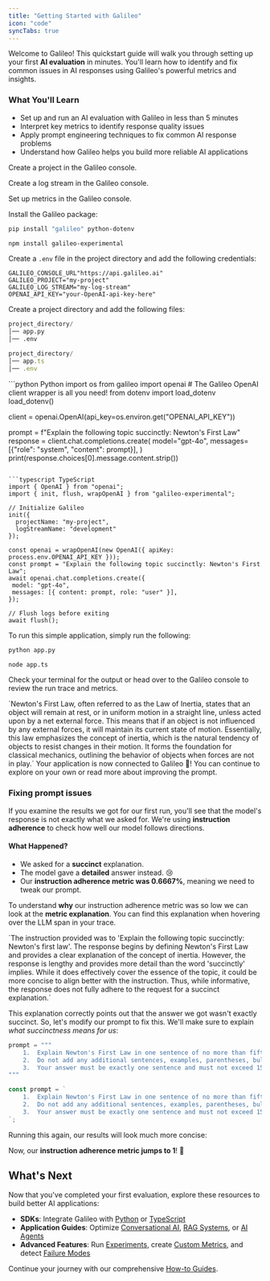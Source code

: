 ```yaml
---
title: "Getting Started with Galileo"
icon: "code"
syncTabs: true
---
```


Welcome to Galileo! This quickstart guide will walk you through setting up your first **AI evaluation** in minutes. You'll learn how to identify and fix common issues in AI responses using Galileo's powerful metrics and insights.

### **What You'll Learn**
* Set up and run an AI evaluation with Galileo in less than 5 minutes
* Interpret key metrics to identify response quality issues
* Apply prompt engineering techniques to fix common AI response problems
* Understand how Galileo helps you build more reliable AI applications




<Steps>
<Step title="Set Up a Project">

Create a project in the Galileo console.

<Screenshot
  alt="Project creation"
  placeholder="Add screenshot of project creation"
  caption="Project creation"  
/>

</Step>
<Step title="Create a Log Stream">

Create a log stream in the Galileo console.

<Screenshot
  alt="Log stream creation"
  placeholder="Add screenshot of log stream creation"
  caption="Log stream creation"
/>

</Step>

<Step title="Set up metrics">

Set up metrics in the Galileo console.

<Screenshot
  alt="Metric creation"
  placeholder="Add screenshot of metric creation"
  caption="Metric creation"
/>

<Screenshot
  alt="Select metric"
  placeholder="Add screenshot of Select metric"
  caption="Select metric"
  imageUrl="/screenshots/metrics-configuration.png"
/>



</Step>

<Step title="Install Dependencies">

Install the Galileo package:
<CodeGroup>
```bash Python
pip install "galileo" python-dotenv
```

```bash TypeScript
npm install galileo-experimental
```
</CodeGroup>
</Step>

<Step title="Set Up Environment Variables">

Create a `.env` file in the project directory and add the following credentials:
```text
GALILEO_CONSOLE_URL"https://api.galileo.ai"
GALILEO_PROJECT="my-project"
GALILEO_LOG_STREAM="my-log-stream"
OPENAI_API_KEY="your-OpenAI-api-key-here"
```
</Step>

<Step title="Create a Project Directory">

Create a project directory and add the following files:
<CodeGroup>
```python Python
project_directory/
│── app.py
│── .env
```

```typescript TypeScript
project_directory/
│── app.ts
│── .env
```
</CodeGroup>
</Step>

<Step title="Application Code">
<CodeGroup>
```python Python
import os
from galileo import openai # The Galileo OpenAI client wrapper is all you need!
from dotenv import load_dotenv
load_dotenv()

client = openai.OpenAI(api_key=os.environ.get("OPENAI_API_KEY"))

prompt = f"Explain the following topic succinctly: Newton's First Law"
response = client.chat.completions.create(
    model="gpt-4o",
    messages=[{"role": "system", "content": prompt}],
)
print(response.choices[0].message.content.strip())
```

```typescript TypeScript
import { OpenAI } from "openai";
import { init, flush, wrapOpenAI } from "galileo-experimental";

// Initialize Galileo
init({
  projectName: "my-project",
  logStreamName: "development"
});

const openai = wrapOpenAI(new OpenAI({ apiKey: process.env.OPENAI_API_KEY }));
const prompt = "Explain the following topic succinctly: Newton's First Law";
await openai.chat.completions.create({
 model: "gpt-4o",
 messages: [{ content: prompt, role: "user" }],
});

// Flush logs before exiting
await flush();
```
</CodeGroup>
</Step>

<Step title="Run the Application">

To run this simple application, simply run the following:
<CodeGroup>
```bash Python
python app.py
```

```bash TypeScript
node app.ts
```
</CodeGroup>
</Step>

<Step title="Analyze the results">

Check your terminal for the output or head over to the Galileo console to review the run trace and metrics.

<Screenshot
  alt="Run Trace"
  placeholder="Add screenshot of run trace"
  caption="Run Trace"
  imageUrl="/screenshots/chatbot-trace.png"
/>

<Card>
<ResponseField name="The Model's Response">
`Newton's First Law, often referred to as the Law of Inertia, states that an object will remain at rest, or in uniform motion in a straight line, unless acted upon by a net external force. This means that if an object is not influenced by any external forces, it will maintain its current state of motion. Essentially, this law emphasizes the concept of inertia, which is the natural tendency of objects to resist changes in their motion. It forms the foundation for classical mechanics, outlining the behavior of objects when forces are not in play.`
</ResponseField>
</Card>
</Step>


</Steps>
<Note>Your application is now connected to Galileo 🎉! You can continue to explore on your own or read more about improving the prompt.</Note>

### **Fixing prompt issues**

If you examine the results we got for our first run, you'll see that the model's response is not exactly what we asked for. We're using **<Tooltip tip="Measures whether a model followed or adhered to the system or prompt instructions when generating a response. Instruction Adherence is a good way to uncover hallucinations where the model is ignoring instructions.">instruction adherence</Tooltip>** to check how well our model follows directions.

#### **What Happened?**
* We asked for a **succinct** explanation.
* The model gave a **detailed** answer instead. 😢
* Our **instruction adherence metric was 0.6667%**, meaning we need to tweak our prompt. 

To understand **why** our instruction adherence metric was so low we can look at the **metric explanation**. You can find this explanation when hovering over the LLM span in your trace.


<Screenshot
  alt="Metric explanation"
  placeholder="Add screenshot of metric explanation"
  caption="Metric Explanation"
  imageUrl="/screenshots/chatbot-low-instruction-adherence-metric-explanation.png"
/>

<Card>
<ResponseField name="Metric Explanation">
`The instruction provided was to 'Explain the following topic succinctly: Newton's first law'.   
The response begins by defining Newton's First Law and provides a clear explanation of the concept of inertia. However, the response is lengthy and provides more detail than the word 'succinctly' implies. While it does effectively cover the essence of the topic, it could be more concise to align better with the instruction.  Thus, while informative, the response does not fully adhere to the request for a succinct explanation.`
</ResponseField>
</Card>

This explanation correctly points out that the answer we got wasn't exactly succinct. So, let's modify our prompt to fix this. We'll make sure to explain *what succinctness means for us*:
<CodeGroup>
```python Python
prompt = """
	1.	Explain Newton's First Law in one sentence of no more than fifteen (15) words.
	2.	Do not add any additional sentences, examples, parentheses, bullet points, or further clarifications.
	3.	Your answer must be exactly one sentence and must not exceed 15 words.
"""
```

```typescript TypeScript
const prompt = `
	1.	Explain Newton's First Law in one sentence of no more than fifteen (15) words.
	2.	Do not add any additional sentences, examples, parentheses, bullet points, or further clarifications.
	3.	Your answer must be exactly one sentence and must not exceed 15 words.
`;
```
</CodeGroup>

Running this again, our results will look much more concise:

Now, our **instruction adherence metric jumps to 1**! 🎉

<Screenshot
  alt="Trace improvement"
  placeholder="Add screenshot of Trace improvement"
  caption="Trace improvement"
  imageUrl="/screenshots/chatbot-trace-improvement.png"
/>

## **What's Next**

Now that you've completed your first evaluation, explore these resources to build better AI applications:


* **SDKs**: Integrate Galileo with [Python](/sdk-api/python/reference) or [TypeScript](/sdk-api/typescript/reference)
* **Application Guides**: Optimize [Conversational AI](/how-to-guides/conversational-ai/instruction-adherence), [RAG Systems](/how-to-guides/rag/preventing-out-of-context-information), or [AI Agents](/how-to-guides/agentic-ai/optimizing-multi-step-task-execution)
* **Advanced Features**: Run [Experiments](/cookbooks/features/experimentation/creating-experiments), create [Custom Metrics](/cookbooks/features/insights/custom-metric-creation), and detect [Failure Modes](/cookbooks/features/insights/failure-mode-detection)

Continue your journey with our comprehensive [How-to Guides](/how-to-guides/overview).
